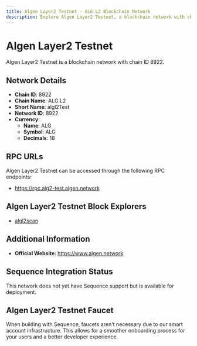 ```yaml
--- 
title: Algen Layer2 Testnet - ALG L2 Blockchain Network
description: Explore Algen Layer2 Testnet, a blockchain network with chain ID 8922. Learn about its native currency, ALG, and how to interact with the network.
---
```


# Algen Layer2 Testnet

Algen Layer2 Testnet is a blockchain network with chain ID 8922.

## Network Details

- **Chain ID**: 8922
- **Chain Name**: ALG L2
- **Short Name**: algl2Test
- **Network ID**: 8922
- **Currency**: 
  - **Name**: ALG
  - **Symbol**: ALG
  - **Decimals**: 18

## RPC URLs

Algen Layer2 Testnet can be accessed through the following RPC endpoints:

- https://rpc.alg2-test.algen.network

## Algen Layer2 Testnet Block Explorers

- [algl2scan](https://scan.alg2-test.algen.network)

## Additional Information

- **Official Website**: https://www.algen.network

## Sequence Integration Status

This network does not yet have Sequence support but is available for deployment.

## Algen Layer2 Testnet Faucet

When building with Sequence, faucets aren't necessary due to our smart account infrastructure. This allows for a smoother onboarding process for your users and a better developer experience.
